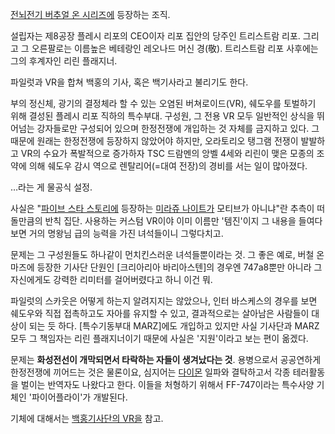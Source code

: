 [[전뇌전기 버추얼 온 시리즈]]에 등장하는 조직.

설립자는 제8공장 플레시 리포의 CEO이자 리포 집안의 당주인 트리스트람 리포. 그리고 그 오른팔로는 이름높은 베테랑인 레오나드 머신 경(敬). 트리스트람 리포 사후에는 그의 후계자인 리린 플래지너.

파일럿과 VR을 합쳐 백홍의 기사, 혹은 백기사라고 불리기도 한다.

부의 정신체, 광기의 결정체라 할 수 있는 오염된 버쳐로이드(VR), 쉐도우를 토벌하기 위해 결성된 플레시 리포 직하의 특수부대. 구성원, 그 전용 VR 모두 일반적인 상식을 뛰어넘는 강자들로만 구성되어 있으며 한정전쟁에 개입하는 것 자체를 금지하고 있다. 그 때문에 원래는 한정전쟁에 등장하지 않았어야 하지만, 오라토리오 탱그램 전쟁이 발발하고 VR의 수요가 폭발적으로 증가하자 TSC 드람멘의 앙벨 4세와 리린이 맺은 모종의 조약에 의해 쉐도우 감시 역으로 렌탈리어(=대여 전장)의 경비를 서는 일이 많아졌다. 

…라는 게 물공식 설정.

사실은 "[[파이브 스타 스토리]]에 등장하는 [[미라쥬 나이트]]가 모티브가 아니냐"란 추측이 떠돌만큼의 반칙 집단. 사용하는 커스텀 VR이야 이미 이름만 '템진'이지 그 내용을 들여다보면 거의 명왕님 급의 능력을 가진 녀석들이니 그렇다치고.

문제는 그 구성원들도 하나같이 먼치킨스러운 녀석들뿐이라는 것. 그 좋은 예로, 버철 온 마즈에 등장한 기사단 단원인 [크리아리아 바리아스텐]의 경우엔 747a8뿐만 아니라 그 자신에게도 강력한 리미터를 걸어버렸다고 하니 이건 뭐.

파일럿의 스카웃은 어떻게 하는지 알려지지는 않았으나, 인터 바스케스의 경우를 보면 쉐도우와 직접 접촉하고도 자아를 유지할 수 있고, 결과적으로는 살아남은 사람들이 대상이 되는 듯 하다. [특수기동부대 MARZ]에도 개입하고 있지만 사실 기사단과 MARZ 모두 그 책임자는 리린 플래지너이기 때문에 사실은 '지원'이라고 보는 편이 옮겠다.

문제는 '''화성전선이 개막되면서 타락하는 자들이 생겨났다는 것'''. 용병으로서 공공연하게 한정전쟁에 끼어드는 것은 물론이요, 심지어는 [[다이몬]] 일파와 결탁하고서 각종 테러활동을 벌이는 반역자도 나왔다고 한다. 이들을 처형하기 위해서 FF-747이라는 특수사양 기체인 '파이어플라이'가 개발된다.

기체에 대해서는 [[백홍기사단의 VR]]을 참고.
